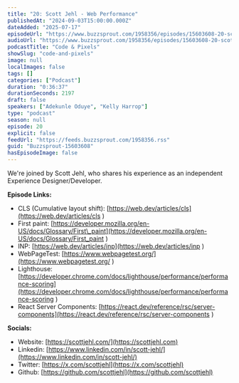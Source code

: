 ```yaml
---
title: "20: Scott Jehl - Web Performance"
publishedAt: "2024-09-03T15:00:00.000Z"
dateAdded: "2025-07-17"
episodeUrl: "https://www.buzzsprout.com/1958356/episodes/15603608-20-scott-jehl-web-performance.mp3"
audioUrl: "https://www.buzzsprout.com/1958356/episodes/15603608-20-scott-jehl-web-performance.mp3"
podcastTitle: "Code & Pixels"
showSlug: "code-and-pixels"
image: null
localImages: false
tags: []
categories: ["Podcast"]
duration: "0:36:37"
durationSeconds: 2197
draft: false
speakers: ["Adekunle Oduye", "Kelly Harrop"]
type: "podcast"
season: null
episode: 20
explicit: false
feedUrl: "https://feeds.buzzsprout.com/1958356.rss"
guid: "Buzzsprout-15603608"
hasEpisodeImage: false
---
```

We're joined by Scott Jehl, who shares his experience as an independent Experience Designer/Developer.  
  
**Episode Links:**

-   CLS (Cumulative layout shift): [https://web.dev/articles/cls](https://web.dev/articles/cls ) 
-   First paint: [https://developer.mozilla.org/en-US/docs/Glossary/First\_paint](https://developer.mozilla.org/en-US/docs/Glossary/First_paint ) 
-   INP: [https://web.dev/articles/inp](https://web.dev/articles/inp ) 
-   WebPageTest: [https://www.webpagetest.org/](https://www.webpagetest.org/ ) 
-   Lighthouse: [https://developer.chrome.com/docs/lighthouse/performance/performance-scoring](https://developer.chrome.com/docs/lighthouse/performance/performance-scoring ) 
-   React Server Components: [https://react.dev/reference/rsc/server-components](https://react.dev/reference/rsc/server-components ) 

**Socials:**

-   Website: [https://scottjehl.com/](https://scottjehl.com)
-   Linkedin: [https://www.linkedin.com/in/scott-jehl/](https://www.linkedin.com/in/scott-jehl/)
-   Twitter: [https://x.com/scottjehl](https://x.com/scottjehl)
-   Github: [https://github.com/scottjehl](https://github.com/scottjehl)
